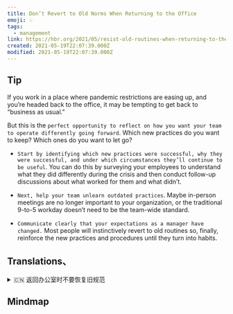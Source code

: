 ```yaml
---
title: Don’t Revert to Old Norms When Returning to the Office
emoji: 💡
tags:
  - management
link: https://hbr.org/2021/05/resist-old-routines-when-returning-to-the-office?utm_medium=email&utm_source=newsletter_daily&utm_campaign=mtod_notactsubs
created: 2021-05-19T22:07:39.000Z
modified: 2021-05-19T22:07:39.000Z
---
```


## Tip

If you work in a place where pandemic restrictions are easing up, and you’re headed back to the office, it may be tempting to get back to “business as usual.”

But this is the `perfect opportunity to reflect on how you want your team to operate differently going forward`. Which new practices do you want to keep? Which ones do you want to let go?

- `Start by identifying which new practices were successful, why they were successful, and under which circumstances they’ll continue to be useful`. You can do this by surveying your employees to understand what they did differently during the crisis and then conduct follow-up discussions about what worked for them and what didn’t.

- `Next, help your team unlearn outdated practices`. Maybe in-person meetings are no longer important to your organization, or the traditional 9-to-5 workday doesn’t need to be the team-wide standard.

- `Communicate clearly that your expectations as a manager have changed.` Most people will instinctively revert to old routines so, finally, reinforce the new practices and procedures until they turn into habits.

## Translations、

<details>
   <summary>🇨🇳 返回办公室时不要恢复旧规范</summary>

假如你正在一个大流行病限制正在放松的地方工作，而你又要回到办公室，那么你很可能会回到“正常工作”的状态。

但是这是一个绝佳的机会，让你重新思考你希望你的团队如何以不同的方式工作。你希望保留哪些新的实践? 你想放弃哪一个?

首先确定哪些新实践是成功的，为什么它们会成功，以及它们在何种情况下仍然有用。通过调查员工，你可以了解他们在危机中采取了哪些不同的做法，然后进行后续讨论，看看哪些做法对他们有用，哪些没有。

其次，帮助你的团队忘掉过时的实践。也许面对面的会议对公司来说不再重要，或者传统的朝九晚五的工作时间不必成为整个团队的标准。

清楚地传达你作为管理者的期望已经改变了。大部分人都会本能地回到旧常规中，因此，最后，要加强新的实践和做法，直到它们变成习惯。

</details>

## Mindmap

